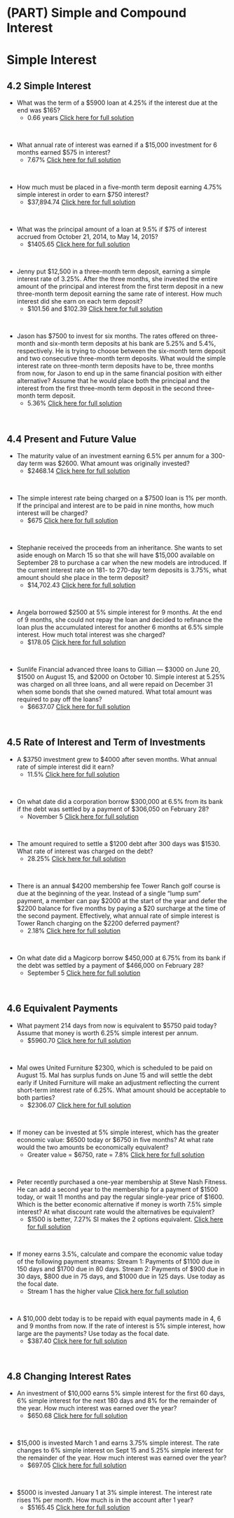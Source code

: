 #  (PART) Simple and Compound Interest {-}


#  Simple Interest


##  4.2 Simple Interest {-}

*  What was the term of a \$5900 loan at 4.25% if the interest due at the end was \$165?
    *  0.66 years     [Click here for full solution](https://youtu.be/PE8ygb7xxoQ)
<p>&nbsp;</p>


*  What annual rate of interest was earned if a \$15,000 investment for 6 months earned \$575 in interest?
    *  7.67%     [Click here for full solution](https://youtu.be/ShjFxjSYgUI)
<p>&nbsp;</p>


*  How much must be placed in a five-month term deposit earning 4.75% simple interest in order to earn $750 interest?
    *  $37,894.74     [Click here for full solution](https://youtu.be/QbwhQcK51iI)
<p>&nbsp;</p>

*  What was the principal amount of a loan at 9.5% if $75 of interest accrued from October 21, 2014, to May 14, 2015?
    *  \$1405.65     [Click here for full solution](https://youtu.be/kkvFe7J_sXA)
<p>&nbsp;</p>


*  Jenny put $12,500 in a three-month term deposit, earning a simple interest rate of 3.25%. After the three months, she invested the entire amount of the principal
and interest from the first term deposit in a new three-month term deposit earning the same rate of interest. How much interest did she earn on each term deposit?
    *  \$101.56 and \$102.39     [Click here for full solution](https://youtu.be/mgO9UMlPwUQ)
<p>&nbsp;</p>


*  Jason has \$7500 to invest for six months. The rates offered on three-month and six-month term deposits at his bank are 5.25% and 5.4%, respectively. He is trying to choose between the six-month term deposit and two consecutive three-month term deposits. What would the simple interest rate on three-month term deposits have to be, three months from now, for Jason to end up in the same financial position with either alternative? Assume that he would place both the principal and the interest from the first three-month term deposit in the second three-month term deposit.
    *  5.36%     [Click here for full solution](https://youtu.be/rBnSXMghAKs)
<p>&nbsp;</p>



##  4.4  Present and Future Value {-}

*  The maturity value of an investment earning 6.5% per annum for a 300-day term was $2600. What amount was originally invested?
    *  $2468.14     [Click here for full solution](https://youtu.be/3D4oxfdE_bM)
<p>&nbsp;</p>

*  The simple interest rate being charged on a $7500 loan is 1% per month. If the principal and interest are to be paid in nine months, how much interest will be charged?
    *    $675  [Click here for full solution](https://youtu.be/-he3K9S4F7U)
<p>&nbsp;</p>



*  Stephanie received the proceeds from an inheritance. She wants to set aside enough on March 15 so that she will have \$15,000 available on September 28 to purchase a car when the new models are introduced. If the current interest rate on 181- to 270-day term deposits is 3.75%, what amount should she place in the term deposit?
    *  \$14,702.43     [Click here for full solution](https://youtu.be/w9Wxch0sMLg)
<p>&nbsp;</p>




*  Angela borrowed $2500 at 5% simple interest for 9 months. At the end of 9 months, she could not repay the loan and decided to refinance the loan plus the accumulated interest for another 6 months at 6.5% simple interest. How much total interest was she charged?
    *  \$178.05     [Click here for full solution](https://youtu.be/tgDFuldZ2Uw)
<p>&nbsp;</p>


*  Sunlife Financial advanced three loans to Gillian — \$3000 on June 20, \$1500 on August 15, and \$2000 on October 10. Simple interest at 5.25% was charged on all three loans, and all were repaid on December 31 when some bonds that she owned matured. What total amount was required to pay off the loans?
    *  \$6637.07     [Click here for full solution](https://youtu.be/Yc4nka05sB4)
<p>&nbsp;</p>




##  4.5 Rate of Interest and Term of Investments {-}


*  A \$3750 investment grew to \$4000 after seven months. What annual rate of simple interest did it earn?
    *  11.5%     [Click here for full solution]()
<p>&nbsp;</p>


*  On what date did a corporation borrow \$300,000 at 6.5% from its bank if the debt was settled by a payment of \$306,050 on February 28?
    *  November 5     [Click here for full solution]()
<p>&nbsp;</p>


*  The amount required to settle a \$1200 debt after 300 days was \$1530. What rate of interest was charged on the debt?
    *  28.25%     [Click here for full solution]()
<p>&nbsp;</p>


*  There is an annual \$4200 membership fee Tower Ranch golf course is due at the beginning of the year. Instead of a single “lump sum” payment, a member can pay \$2000 at the start of the year and defer the \$2200 balance for five months by paying a \$20 surcharge at the time of the second payment. Effectively, what annual rate of simple interest is Tower Ranch charging on the \$2200 deferred payment?
    *  2.18%     [Click here for full solution]()
<p>&nbsp;</p>


*  On what date did a Magicorp borrow \$450,000 at 6.75% from its bank if the debt was settled by a payment of \$466,000 on February 28?
    *  September 5     [Click here for full solution]()
<p>&nbsp;</p>


##  4.6  Equivalent Payments {-}

*  What payment 214 days from now is equivalent to \$5750 paid today? Assume that money is worth 6.25% simple interest per annum.
    *  \$5960.70     [Click here for full solution]()
<p>&nbsp;</p>


*  Mal owes United Furniture \$2300, which is scheduled to be paid on August 15. Mal has surplus funds on June 15 and will settle the debt early if United Furniture will make an adjustment reflecting the current short-term interest rate of 6.25%. What amount should be acceptable to both parties?
    *  \$2306.07     [Click here for full solution]()
<p>&nbsp;</p>


*  If money can be invested at 5% simple interest, which has the greater economic value: \$6500 today or \$6750 in five months? At what rate would the two amounts be economically equivalent?
    *  Greater value = $6750, rate = 7.8%     [Click here for full solution]()
<p>&nbsp;</p>


*  Peter recently purchased a one-year membership at Steve Nash Fitness. He can add a second year to the membership for a payment of \$1500 today, or wait 11 months and pay the regular single-year price of \$1600. Which is the better economic alternative if money is worth 7.5% simple interest? At what discount rate would the alternatives be equivalent?
    *  \$1500 is better, 7.27\% SI makes the 2 options equivalent.     [Click here for full solution]()
<p>&nbsp;</p>


*  If money earns 3.5%, calculate and compare the economic value today of the following payment streams: Stream 1: Payments of \$1100 due in 150 days and \$1700 due in 80 days.
Stream 2: Payments of \$900 due in 30 days, \$800 due in 75 days, and \$1000 due in 125 days.  Use today as the focal date.
    *  Stream 1 has the higher value     [Click here for full solution]()
<p>&nbsp;</p>


*  A \$10,000 debt today is to be repaid with equal payments made in 4, 6 and 9 months from now.  If the rate of interest is 5% simple interest, how large are the payments? Use today as the focal date.
    * \$387.40     [Click here for full solution]()
<p>&nbsp;</p>


##  4.8  Changing Interest Rates {-}

*  An investment of \$10,000 earns 5% simple interest for the first 60 days, 6% simple interest for the next 180 days and 8% for the remainder of the year.  How much interest was earned over the year?
    *  \$650.68     [Click here for full solution]()
<p>&nbsp;</p>


*  \$15,000 is invested March 1 and earns 3.75% simple interest.  The rate changes to 6% simple interest on Sept 15 and 5.25% simple interest for the remainder of the year.  How much interest was earned over the year?
    *  \$697.05     [Click here for full solution]()
<p>&nbsp;</p>


*  \$5000 is invested January 1 at 3% simple interest.  The interest rate rises 1% per month.  How much is in the account after 1 year?
    *  \$5165.45     [Click here for full solution]()
<p>&nbsp;</p>



